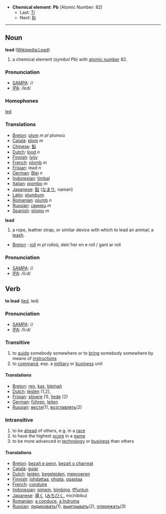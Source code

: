 *'''Chemical element''': '''Pb''' (Atomic Number: 82)
**Last: [[Thallium|Tl]]
**Next: [[Bismuth|Bi]]
----
== Noun ==
'''lead''' ([[en:Lead|Wikipedia:Lead]])

# a chemical element (''symbol'' Pb) with [[atomic number]] 82.

=== Pronunciation ===
*[[w:SAMPA|SAMPA]]: //
*[[w:IPA|IPA]]: /lεd/

=== Homophones ===

[[led]]

=== Translations ===
*[[Breton]]: [[plom]] ''m'' ''pl'' plomoù
*[[Català]]: [[plom]] ''m''
*[[Chinese]]: [[鉛]]
*[[Dutch]]: [[lood]] ''n''
*[[Finnish]]: [[lyijy]]
*[[French]]: [[plomb]] ''m''
*[[Frisian]]: lead ''n''
*[[German]]: [[Blei]] ''n''
*[[Indonesian]]: [[timbal]]
*[[Italian]]: [[piombo]] ''m''
*[[Japanese]]: [[鉛]] ([[なまり]], namari)
*[[Latin]]: [[plumbum]]
*[[Romanian]]: [[plumb]] ''n''
*[[Russian]]: [[свинец]] ''m''
*[[Spanish]]: [[plomo]] ''m''

'''lead'''

# a rope, leather strap, or similar device with which to lead an animal; a [[leash]].

*[[Breton]] : [[roll]] ''m pl'' rolloù,  delc'her en e roll / gant ar roll

=== Pronunciation ===
*[[w:SAMPA|SAMPA]]: //
*[[w:IPA|IPA]]: /li:d/


== Verb ==

'''to lead''' ([[led]], led)

=== Pronunciation ===
*[[w:SAMPA|SAMPA]]: //
*[[w:IPA|IPA]]: /li:d/

=== Transitive ===

# to [[guide]] somebody somewhere or to [[bring]] somebody somewhere by means of [[instruction]]s
# to [[command]], esp. a [[military]] or [[business]] unit

==== Translations ====
*[[Breton]]: [[ren]], [[kas]], [[bleinañ]]
*[[Dutch]]: [[leiden]] (1,2), 
*[[Frisian]]: [[stjoere]] (1), [[liede]] (2)
*[[German]]: [[führen]], [[leiten]]
*[[Russian]]: [[вести]](1), [[возглавлять]](2)

=== Intransitive ===

# to be [[ahead]] of others, e.g. in a [[race]]
# to have the highest [[score]] in a [[game]]
# to be more advanced in [[technology]] or [[business]] than others

==== Translations ====
*[[Breton]]: [[bezañ e penn]], [[bezañ o charreat]]
*[[Català]]: [[guiar]]
*[[Dutch]]: [[leiden]], [[begeleiden]], [[meevoeren]]
*[[Finnish]]: [[johdattaa]], [[ohjata]], [[opastaa]]
*[[French]]: [[conduire]]
*[[Indonesian]]: [[pimpin]], [[bimbing]], [[tffuntun]]
*[[Japanese]]: [[導く]] ([[みちびく]], michibiku)
*[[Romanian]]: [[a conduce]], [[a îndruma]]
*[[Russian]]: [[лидировать]](1), [[выигрывать]](2), [[опережать]](3)